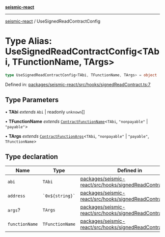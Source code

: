 [**seismic-react**](/seismic-react/README.mdx)

---

[seismic-react](/seismic-react/globals.mdx) / UseSignedReadContractConfig

# Type Alias: UseSignedReadContractConfig\<TAbi, TFunctionName, TArgs\>

```ts
type UseSignedReadContractConfig<TAbi, TFunctionName, TArgs> = object
```

Defined in: [packages/seismic-react/src/hooks/signedReadContract.ts:7](https://github.com/SeismicSystems/seismic-client/blob/9fcfa5c0984a89e84539dc512bd70bb63c77e3ef/packages/seismic-react/src/hooks/signedReadContract.ts#L7)

## Type Parameters

• **TAbi** _extends_ `Abi` \| readonly `unknown`[]

• **TFunctionName** _extends_ [`ContractFunctionName`](https://github.com/wevm/viem)\<`TAbi`, `"nonpayable"` \| `"payable"`\>

• **TArgs** _extends_ [`ContractFunctionArgs`](https://github.com/wevm/viem)\<`TAbi`, `"nonpayable"` \| `"payable"`, `TFunctionName`\>

## Type declaration

| Name                                     | Type                | Defined in                                                                                                                                                                                                             |
| ---------------------------------------- | ------------------- | ---------------------------------------------------------------------------------------------------------------------------------------------------------------------------------------------------------------------- |
| <a id="abi"></a> `abi`                   | `TAbi`              | [packages/seismic-react/src/hooks/signedReadContract.ts:17](https://github.com/SeismicSystems/seismic-client/blob/9fcfa5c0984a89e84539dc512bd70bb63c77e3ef/packages/seismic-react/src/hooks/signedReadContract.ts#L17) |
| <a id="address"></a> `address`           | `` `0x${string}` `` | [packages/seismic-react/src/hooks/signedReadContract.ts:16](https://github.com/SeismicSystems/seismic-client/blob/9fcfa5c0984a89e84539dc512bd70bb63c77e3ef/packages/seismic-react/src/hooks/signedReadContract.ts#L16) |
| <a id="args"></a> `args`?                | `TArgs`             | [packages/seismic-react/src/hooks/signedReadContract.ts:19](https://github.com/SeismicSystems/seismic-client/blob/9fcfa5c0984a89e84539dc512bd70bb63c77e3ef/packages/seismic-react/src/hooks/signedReadContract.ts#L19) |
| <a id="functionname"></a> `functionName` | `TFunctionName`     | [packages/seismic-react/src/hooks/signedReadContract.ts:18](https://github.com/SeismicSystems/seismic-client/blob/9fcfa5c0984a89e84539dc512bd70bb63c77e3ef/packages/seismic-react/src/hooks/signedReadContract.ts#L18) |
